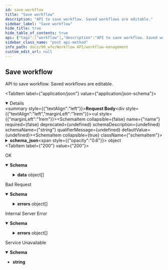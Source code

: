 ```yaml
---
id: save-workflow
title: "Save workflow"
description: "API to save workflow. Saved workflows are editable."
sidebar_label: "Save workflow"
hide_title: true
hide_table_of_contents: true
api: {"tags":["workflow"],"description":"API to save workflow. Saved workflows are editable.","requestBody":{"content":{"application/json":{"schema":{"type":"object","properties":{"name":{"type":"string"},"schema_json":{"type":"object","properties":{"root":{"type":"object","properties":{"sequence":{"type":"object","properties":{"elements":{"type":"array","items":{"type":"object","properties":{"activity":{"type":"object","properties":{"arguments":{"type":"array","items":{"type":"string"}},"name":{"type":"string"},"result":{"type":"string"}}}}}}}}}},"variables":{"type":"object","properties":{"1_arg1":{"type":"string"},"1_arg2":{"type":"string"},"1_arg3":{"type":"string"},"2_arg1":{"type":"number"},"3_arg1":{"type":"string"},"3_arg2":{"type":"string"},"3_arg3":{"type":"string"}}}}}}},"example":{"name":"aoh_wf","schema_json":{"root":{"sequence":{"elements":[{"activity":{"arguments":["1_arg1","1_arg2","1_arg3"],"name":"HttpCall","result":"result1"}},{"activity":{"arguments":["2_arg1"],"name":"Delay","result":"result2"}},{"activity":{"arguments":["3_arg1","3_arg2","3_arg3"],"name":"HttpCall","result":"result3"}}]}},"variables":{"1_arg1":"PATCH","1_arg2":"http://app-room-mgmt.dev2.ar2/rooms/a9f42b88-5f51-4262-95c4-4e9edb464b11","1_arg3":"{\"requestor\":\"10206739\",\"announcements\":[{\"message\":\"test announcement 1\",\"relative_from\":\"start\",\"relative_time_in_seconds\":300}]}","2_arg1":60,"3_arg1":"PATCH","3_arg2":"http://app-room-mgmt.dev2.ar2/rooms/a9f42b88-5f51-4262-95c4-4e9edb464b11","3_arg3":"{\"requestor\":\"10206739\",\"announcements\":[{\"message\":\"test announcement 1\",\"relative_from\":\"start\",\"relative_time_in_seconds\":420}]}"}}}}}},"responses":{"200":{"description":"OK","content":{"application/json":{"schema":{"type":"object","properties":{"data":{"type":"array","items":{"type":"object","properties":{"Id":{"type":"string"},"Name":{"type":"string"},"Schema_json":{"type":"object","properties":{"root":{"type":"object","properties":{"sequence":{"type":"object","properties":{"elements":{"type":"array","items":{"type":"object","properties":{"activity":{"type":"object","properties":{"arguments":{"type":"array","items":{"type":"string"}},"name":{"type":"string"},"result":{"type":"string"}}}}}}}}}},"variables":{"type":"object","properties":{"1_arg1":{"type":"string"},"1_arg2":{"type":"string"},"1_arg3":{"type":"string"},"2_arg1":{"type":"number"},"3_arg1":{"type":"string"},"3_arg2":{"type":"string"},"3_arg3":{"type":"string"}}}}},"editable":{"type":"boolean"}}}},"sent_at":{"type":"string"}}},"example":{"data":[{"Id":"a408232b-588a-46b4-a733-a1d6d161b017","Name":"aoh_wf","Schema_json":{"root":{"sequence":{"elements":[{"activity":{"arguments":["1_arg1","1_arg2","1_arg3"],"name":"HttpCall","result":"result1"}},{"activity":{"arguments":["2_arg1"],"name":"Delay","result":"result2"}},{"activity":{"arguments":["3_arg1","3_arg2","3_arg3"],"name":"HttpCall","result":"result3"}}]}},"variables":{"1_arg1":"PATCH","1_arg2":"http://app-room-mgmt.dev2.ar2/rooms/a9f42b88-5f51-4262-95c4-4e9edb464b11","1_arg3":"{\"requestor\":\"10206739\",\"announcements\":[{\"message\":\"test announcement 1\",\"relative_from\":\"start\",\"relative_time_in_seconds\":300}]}","2_arg1":60,"3_arg1":"PATCH","3_arg2":"http://app-room-mgmt.dev2.ar2/rooms/a9f42b88-5f51-4262-95c4-4e9edb464b11","3_arg3":"{\"requestor\":\"10206739\",\"announcements\":[{\"message\":\"test announcement 1\",\"relative_from\":\"start\",\"relative_time_in_seconds\":420}]}"}},"editable":true}],"sent_at":"2023-08-25T08:07:44Z"}}}},"400":{"description":"Bad Request","content":{"application/json":{"schema":{"type":"object","properties":{"sent_at":{"type":"string"},"errors":{"type":"array","items":{"type":"object","properties":{"message":{"type":"string"}}}}}},"example":{"sent_at":"2023-06-15T18:43:30Z","errors":[{"message":"invalid request body"}]}}}},"500":{"description":"Internal Server Error","content":{"application/json":{"schema":{"type":"object","properties":{"sent_at":{"type":"string"},"errors":{"type":"array","items":{"type":"object","properties":{"message":{"type":"string"}}}}}},"example":{"sent_at":"2023-06-15T18:43:30Z","errors":[{"message":"service is not yet ready"}]}}}},"503":{"description":"Service Unavailable","content":{"text/plain":{"schema":{"type":"string"},"examples":{"response":{"value":"service is not yet ready"}}}}}},"method":"post","path":"/v1/save","servers":[{"url":"http://wfm.dev2.ar2"}],"jsonRequestBodyExample":{"name":"string","schema_json":{"root":{"sequence":{"elements":[{"activity":{"arguments":["string"],"name":"string","result":"string"}}]}},"variables":{"1_arg1":"string","1_arg2":"string","1_arg3":"string","2_arg1":0,"3_arg1":"string","3_arg2":"string","3_arg3":"string"}}},"info":{"title":"Workflow Management","version":"1.0.0","description":"API for workflow managment"},"postman":{"name":"Save workflow","description":{"content":"API to save workflow. Saved workflows are editable.","type":"text/plain"},"url":{"path":["v1","save"],"host":["{{baseUrl}}"],"query":[],"variable":[]},"header":[{"key":"Content-Type","value":"application/json"},{"key":"Accept","value":"application/json"}],"method":"POST","body":{"mode":"raw","raw":"\"\"","options":{"raw":{"language":"json"}}}}}
sidebar_class_name: "post api-method"
info_path: docs/90_wfe/Workflow API/workflow-management
custom_edit_url: null
---
```



## Save workflow



API to save workflow. Saved workflows are editable.

<MimeTabs><TabItem label={"application/json"} value={"application/json-schema"}><details style={{}} data-collapsed={false} open={true}><summary style={{"textAlign":"left"}}><strong>Request Body</strong></summary><div style={{"textAlign":"left","marginLeft":"1rem"}}></div><ul style={{"marginLeft":"1rem"}}><SchemaItem collapsible={false} name={"name"} required={false} deprecated={undefined} schemaDescription={undefined} schemaName={"string"} qualifierMessage={undefined} defaultValue={undefined}></SchemaItem><SchemaItem collapsible={true} className={"schemaItem"}><details style={{}}><summary style={{}}><strong>schema_json</strong><span style={{"opacity":"0.6"}}> object</span></summary><div style={{"marginLeft":"1rem"}}><SchemaItem collapsible={true} className={"schemaItem"}><details style={{}}><summary style={{}}><strong>root</strong><span style={{"opacity":"0.6"}}> object</span></summary><div style={{"marginLeft":"1rem"}}><SchemaItem collapsible={true} className={"schemaItem"}><details style={{}}><summary style={{}}><strong>sequence</strong><span style={{"opacity":"0.6"}}> object</span></summary><div style={{"marginLeft":"1rem"}}><SchemaItem collapsible={true} className={"schemaItem"}><details style={{}}><summary style={{}}><strong>elements</strong><span style={{"opacity":"0.6"}}> object[]</span></summary><div style={{"marginLeft":"1rem"}}><SchemaItem collapsible={true} className={"schemaItem"}><details style={{}}><summary style={{}}><strong>activity</strong><span style={{"opacity":"0.6"}}> object</span></summary><div style={{"marginLeft":"1rem"}}><SchemaItem collapsible={false} name={"arguments"} required={false} deprecated={undefined} schemaDescription={undefined} schemaName={"string[]"} qualifierMessage={undefined} defaultValue={undefined}></SchemaItem><SchemaItem collapsible={false} name={"name"} required={false} deprecated={undefined} schemaDescription={undefined} schemaName={"string"} qualifierMessage={undefined} defaultValue={undefined}></SchemaItem><SchemaItem collapsible={false} name={"result"} required={false} deprecated={undefined} schemaDescription={undefined} schemaName={"string"} qualifierMessage={undefined} defaultValue={undefined}></SchemaItem></div></details></SchemaItem></div></details></SchemaItem></div></details></SchemaItem></div></details></SchemaItem><SchemaItem collapsible={true} className={"schemaItem"}><details style={{}}><summary style={{}}><strong>variables</strong><span style={{"opacity":"0.6"}}> object</span></summary><div style={{"marginLeft":"1rem"}}><SchemaItem collapsible={false} name={"1_arg1"} required={false} deprecated={undefined} schemaDescription={undefined} schemaName={"string"} qualifierMessage={undefined} defaultValue={undefined}></SchemaItem><SchemaItem collapsible={false} name={"1_arg2"} required={false} deprecated={undefined} schemaDescription={undefined} schemaName={"string"} qualifierMessage={undefined} defaultValue={undefined}></SchemaItem><SchemaItem collapsible={false} name={"1_arg3"} required={false} deprecated={undefined} schemaDescription={undefined} schemaName={"string"} qualifierMessage={undefined} defaultValue={undefined}></SchemaItem><SchemaItem collapsible={false} name={"2_arg1"} required={false} deprecated={undefined} schemaDescription={undefined} schemaName={"number"} qualifierMessage={undefined} defaultValue={undefined}></SchemaItem><SchemaItem collapsible={false} name={"3_arg1"} required={false} deprecated={undefined} schemaDescription={undefined} schemaName={"string"} qualifierMessage={undefined} defaultValue={undefined}></SchemaItem><SchemaItem collapsible={false} name={"3_arg2"} required={false} deprecated={undefined} schemaDescription={undefined} schemaName={"string"} qualifierMessage={undefined} defaultValue={undefined}></SchemaItem><SchemaItem collapsible={false} name={"3_arg3"} required={false} deprecated={undefined} schemaDescription={undefined} schemaName={"string"} qualifierMessage={undefined} defaultValue={undefined}></SchemaItem></div></details></SchemaItem></div></details></SchemaItem></ul></details></TabItem></MimeTabs><div><ApiTabs><TabItem label={"200"} value={"200"}><div>

OK

</div><div><MimeTabs schemaType={"response"}><TabItem label={"application/json"} value={"application/json"}><SchemaTabs><TabItem label={"Schema"} value={"Schema"}><details style={{}} data-collapsed={false} open={true}><summary style={{"textAlign":"left"}}><strong>Schema</strong></summary><div style={{"textAlign":"left","marginLeft":"1rem"}}></div><ul style={{"marginLeft":"1rem"}}><SchemaItem collapsible={true} className={"schemaItem"}><details style={{}}><summary style={{}}><strong>data</strong><span style={{"opacity":"0.6"}}> object[]</span></summary><div style={{"marginLeft":"1rem"}}><SchemaItem collapsible={false} name={"Id"} required={false} deprecated={undefined} schemaDescription={undefined} schemaName={"string"} qualifierMessage={undefined} defaultValue={undefined}></SchemaItem><SchemaItem collapsible={false} name={"Name"} required={false} deprecated={undefined} schemaDescription={undefined} schemaName={"string"} qualifierMessage={undefined} defaultValue={undefined}></SchemaItem><SchemaItem collapsible={true} className={"schemaItem"}><details style={{}}><summary style={{}}><strong>Schema_json</strong><span style={{"opacity":"0.6"}}> object</span></summary><div style={{"marginLeft":"1rem"}}><SchemaItem collapsible={true} className={"schemaItem"}><details style={{}}><summary style={{}}><strong>root</strong><span style={{"opacity":"0.6"}}> object</span></summary><div style={{"marginLeft":"1rem"}}><SchemaItem collapsible={true} className={"schemaItem"}><details style={{}}><summary style={{}}><strong>sequence</strong><span style={{"opacity":"0.6"}}> object</span></summary><div style={{"marginLeft":"1rem"}}><SchemaItem collapsible={true} className={"schemaItem"}><details style={{}}><summary style={{}}><strong>elements</strong><span style={{"opacity":"0.6"}}> object[]</span></summary><div style={{"marginLeft":"1rem"}}><SchemaItem collapsible={true} className={"schemaItem"}><details style={{}}><summary style={{}}><strong>activity</strong><span style={{"opacity":"0.6"}}> object</span></summary><div style={{"marginLeft":"1rem"}}><SchemaItem collapsible={false} name={"arguments"} required={false} deprecated={undefined} schemaDescription={undefined} schemaName={"string[]"} qualifierMessage={undefined} defaultValue={undefined}></SchemaItem><SchemaItem collapsible={false} name={"name"} required={false} deprecated={undefined} schemaDescription={undefined} schemaName={"string"} qualifierMessage={undefined} defaultValue={undefined}></SchemaItem><SchemaItem collapsible={false} name={"result"} required={false} deprecated={undefined} schemaDescription={undefined} schemaName={"string"} qualifierMessage={undefined} defaultValue={undefined}></SchemaItem></div></details></SchemaItem></div></details></SchemaItem></div></details></SchemaItem></div></details></SchemaItem><SchemaItem collapsible={true} className={"schemaItem"}><details style={{}}><summary style={{}}><strong>variables</strong><span style={{"opacity":"0.6"}}> object</span></summary><div style={{"marginLeft":"1rem"}}><SchemaItem collapsible={false} name={"1_arg1"} required={false} deprecated={undefined} schemaDescription={undefined} schemaName={"string"} qualifierMessage={undefined} defaultValue={undefined}></SchemaItem><SchemaItem collapsible={false} name={"1_arg2"} required={false} deprecated={undefined} schemaDescription={undefined} schemaName={"string"} qualifierMessage={undefined} defaultValue={undefined}></SchemaItem><SchemaItem collapsible={false} name={"1_arg3"} required={false} deprecated={undefined} schemaDescription={undefined} schemaName={"string"} qualifierMessage={undefined} defaultValue={undefined}></SchemaItem><SchemaItem collapsible={false} name={"2_arg1"} required={false} deprecated={undefined} schemaDescription={undefined} schemaName={"number"} qualifierMessage={undefined} defaultValue={undefined}></SchemaItem><SchemaItem collapsible={false} name={"3_arg1"} required={false} deprecated={undefined} schemaDescription={undefined} schemaName={"string"} qualifierMessage={undefined} defaultValue={undefined}></SchemaItem><SchemaItem collapsible={false} name={"3_arg2"} required={false} deprecated={undefined} schemaDescription={undefined} schemaName={"string"} qualifierMessage={undefined} defaultValue={undefined}></SchemaItem><SchemaItem collapsible={false} name={"3_arg3"} required={false} deprecated={undefined} schemaDescription={undefined} schemaName={"string"} qualifierMessage={undefined} defaultValue={undefined}></SchemaItem></div></details></SchemaItem></div></details></SchemaItem><SchemaItem collapsible={false} name={"editable"} required={false} deprecated={undefined} schemaDescription={undefined} schemaName={"boolean"} qualifierMessage={undefined} defaultValue={undefined}></SchemaItem></div></details></SchemaItem><SchemaItem collapsible={false} name={"sent_at"} required={false} deprecated={undefined} schemaDescription={undefined} schemaName={"string"} qualifierMessage={undefined} defaultValue={undefined}></SchemaItem></ul></details></TabItem><TabItem label={"Example (from schema)"} value={"Example (from schema)"}><ResponseSamples responseExample={"{\n  \"data\": [\n    {\n      \"Id\": \"string\",\n      \"Name\": \"string\",\n      \"Schema_json\": {\n        \"root\": {\n          \"sequence\": {\n            \"elements\": [\n              {\n                \"activity\": {\n                  \"arguments\": [\n                    \"string\"\n                  ],\n                  \"name\": \"string\",\n                  \"result\": \"string\"\n                }\n              }\n            ]\n          }\n        },\n        \"variables\": {\n          \"1_arg1\": \"string\",\n          \"1_arg2\": \"string\",\n          \"1_arg3\": \"string\",\n          \"2_arg1\": 0,\n          \"3_arg1\": \"string\",\n          \"3_arg2\": \"string\",\n          \"3_arg3\": \"string\"\n        }\n      },\n      \"editable\": true\n    }\n  ],\n  \"sent_at\": \"string\"\n}"} language={"json"}></ResponseSamples></TabItem><TabItem label={"Example"} value={"Example"}><ResponseSamples responseExample={"{\n  \"data\": [\n    {\n      \"Id\": \"a408232b-588a-46b4-a733-a1d6d161b017\",\n      \"Name\": \"aoh_wf\",\n      \"Schema_json\": {\n        \"root\": {\n          \"sequence\": {\n            \"elements\": [\n              {\n                \"activity\": {\n                  \"arguments\": [\n                    \"1_arg1\",\n                    \"1_arg2\",\n                    \"1_arg3\"\n                  ],\n                  \"name\": \"HttpCall\",\n                  \"result\": \"result1\"\n                }\n              },\n              {\n                \"activity\": {\n                  \"arguments\": [\n                    \"2_arg1\"\n                  ],\n                  \"name\": \"Delay\",\n                  \"result\": \"result2\"\n                }\n              },\n              {\n                \"activity\": {\n                  \"arguments\": [\n                    \"3_arg1\",\n                    \"3_arg2\",\n                    \"3_arg3\"\n                  ],\n                  \"name\": \"HttpCall\",\n                  \"result\": \"result3\"\n                }\n              }\n            ]\n          }\n        },\n        \"variables\": {\n          \"1_arg1\": \"PATCH\",\n          \"1_arg2\": \"http://app-room-mgmt.dev2.ar2/rooms/a9f42b88-5f51-4262-95c4-4e9edb464b11\",\n          \"1_arg3\": \"{\\\"requestor\\\":\\\"10206739\\\",\\\"announcements\\\":[{\\\"message\\\":\\\"test announcement 1\\\",\\\"relative_from\\\":\\\"start\\\",\\\"relative_time_in_seconds\\\":300}]}\",\n          \"2_arg1\": 60,\n          \"3_arg1\": \"PATCH\",\n          \"3_arg2\": \"http://app-room-mgmt.dev2.ar2/rooms/a9f42b88-5f51-4262-95c4-4e9edb464b11\",\n          \"3_arg3\": \"{\\\"requestor\\\":\\\"10206739\\\",\\\"announcements\\\":[{\\\"message\\\":\\\"test announcement 1\\\",\\\"relative_from\\\":\\\"start\\\",\\\"relative_time_in_seconds\\\":420}]}\"\n        }\n      },\n      \"editable\": true\n    }\n  ],\n  \"sent_at\": \"2023-08-25T08:07:44Z\"\n}"} language={"json"}></ResponseSamples></TabItem></SchemaTabs></TabItem></MimeTabs></div></TabItem><TabItem label={"400"} value={"400"}><div>

Bad Request

</div><div><MimeTabs schemaType={"response"}><TabItem label={"application/json"} value={"application/json"}><SchemaTabs><TabItem label={"Schema"} value={"Schema"}><details style={{}} data-collapsed={false} open={true}><summary style={{"textAlign":"left"}}><strong>Schema</strong></summary><div style={{"textAlign":"left","marginLeft":"1rem"}}></div><ul style={{"marginLeft":"1rem"}}><SchemaItem collapsible={false} name={"sent_at"} required={false} deprecated={undefined} schemaDescription={undefined} schemaName={"string"} qualifierMessage={undefined} defaultValue={undefined}></SchemaItem><SchemaItem collapsible={true} className={"schemaItem"}><details style={{}}><summary style={{}}><strong>errors</strong><span style={{"opacity":"0.6"}}> object[]</span></summary><div style={{"marginLeft":"1rem"}}><SchemaItem collapsible={false} name={"message"} required={false} deprecated={undefined} schemaDescription={undefined} schemaName={"string"} qualifierMessage={undefined} defaultValue={undefined}></SchemaItem></div></details></SchemaItem></ul></details></TabItem><TabItem label={"Example (from schema)"} value={"Example (from schema)"}><ResponseSamples responseExample={"{\n  \"sent_at\": \"string\",\n  \"errors\": [\n    {\n      \"message\": \"string\"\n    }\n  ]\n}"} language={"json"}></ResponseSamples></TabItem><TabItem label={"Example"} value={"Example"}><ResponseSamples responseExample={"{\n  \"sent_at\": \"2023-06-15T18:43:30Z\",\n  \"errors\": [\n    {\n      \"message\": \"invalid request body\"\n    }\n  ]\n}"} language={"json"}></ResponseSamples></TabItem></SchemaTabs></TabItem></MimeTabs></div></TabItem><TabItem label={"500"} value={"500"}><div>

Internal Server Error

</div><div><MimeTabs schemaType={"response"}><TabItem label={"application/json"} value={"application/json"}><SchemaTabs><TabItem label={"Schema"} value={"Schema"}><details style={{}} data-collapsed={false} open={true}><summary style={{"textAlign":"left"}}><strong>Schema</strong></summary><div style={{"textAlign":"left","marginLeft":"1rem"}}></div><ul style={{"marginLeft":"1rem"}}><SchemaItem collapsible={false} name={"sent_at"} required={false} deprecated={undefined} schemaDescription={undefined} schemaName={"string"} qualifierMessage={undefined} defaultValue={undefined}></SchemaItem><SchemaItem collapsible={true} className={"schemaItem"}><details style={{}}><summary style={{}}><strong>errors</strong><span style={{"opacity":"0.6"}}> object[]</span></summary><div style={{"marginLeft":"1rem"}}><SchemaItem collapsible={false} name={"message"} required={false} deprecated={undefined} schemaDescription={undefined} schemaName={"string"} qualifierMessage={undefined} defaultValue={undefined}></SchemaItem></div></details></SchemaItem></ul></details></TabItem><TabItem label={"Example (from schema)"} value={"Example (from schema)"}><ResponseSamples responseExample={"{\n  \"sent_at\": \"string\",\n  \"errors\": [\n    {\n      \"message\": \"string\"\n    }\n  ]\n}"} language={"json"}></ResponseSamples></TabItem><TabItem label={"Example"} value={"Example"}><ResponseSamples responseExample={"{\n  \"sent_at\": \"2023-06-15T18:43:30Z\",\n  \"errors\": [\n    {\n      \"message\": \"service is not yet ready\"\n    }\n  ]\n}"} language={"json"}></ResponseSamples></TabItem></SchemaTabs></TabItem></MimeTabs></div></TabItem><TabItem label={"503"} value={"503"}><div>

Service Unavailable

</div><div><MimeTabs schemaType={"response"}><TabItem label={"text/plain"} value={"text/plain"}><SchemaTabs><TabItem label={"Schema"} value={"Schema"}><details style={{}} data-collapsed={false} open={true}><summary style={{"textAlign":"left"}}><strong>Schema</strong></summary><div style={{"textAlign":"left","marginLeft":"1rem"}}></div><ul style={{"marginLeft":"1rem"}}><li><div><strong>string</strong></div></li></ul></details></TabItem><TabItem label={"Response"} value={"Response"}><ResponseSamples responseExample={"service is not yet ready"} language={"shell"}></ResponseSamples></TabItem></SchemaTabs></TabItem></MimeTabs></div></TabItem></ApiTabs></div>
      